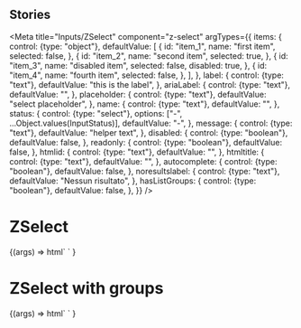 
## Stories

<Meta
  title="Inputs/ZSelect"
  component="z-select"
  argTypes={{
    items: {
      control: {type: "object"},
      defaultValue: [
        {
          id: "item_1",
          name: "first item",
          selected: false,
        },
        {
          id: "item_2",
          name: "second item",
          selected: true,
        },
        {
          id: "item_3",
          name: "disabled item",
          selected: false,
          disabled: true,
        },
        {
          id: "item_4",
          name: "fourth item",
          selected: false,
        },
      ],
    },
    label: {
      control: {type: "text"},
      defaultValue: "this is the label",
    },
    ariaLabel: {
      control: {type: "text"},
      defaultValue: "",
    },
    placeholder: {
      control: {type: "text"},
      defaultValue: "select placeholder",
    },
    name: {
      control: {type: "text"},
      defaultValue: "",
    },
    status: {
      control: {type: "select"},
      options: ["-", ...Object.values(InputStatus)],
      defaultValue: "-",
    },
    message: {
      control: {type: "text"},
      defaultValue: "helper text",
    },
    disabled: {
      control: {type: "boolean"},
      defaultValue: false,
    },
    readonly: {
      control: {type: "boolean"},
      defaultValue: false,
    },
    htmlid: {
      control: {type: "text"},
      defaultValue: "",
    },
    htmltitle: {
      control: {type: "text"},
      defaultValue: "",
    },
    autocomplete: {
      control: {type: "boolean"},
      defaultValue: false,
    },
    noresultslabel: {
      control: {type: "text"},
      defaultValue: "Nessun risultato",
    },
    hasListGroups: {
      control: {type: "boolean"},
      defaultValue: false,
    },
  }}
/>

# ZSelect

<Canvas>
  <Story name="z-select">
    {(args) =>
      html`
        <z-select
          items=${JSON.stringify(args.items)}
          label=${args.label}
          aria-label=${args.ariaLabel}
          placeholder=${args.placeholder}
          name=${args.name}
          status=${args.status}
          message=${args.message}
          autocomplete=${args.autocomplete}
          noresultslabel=${args.noresultslabel}
          disabled=${args.disabled}
          readonly=${args.readonly}
          htmlid=${args.htmlid}
          htmltitle=${args.htmltitle}
        ></z-select>
      `
    }
  </Story>
</Canvas>

# ZSelect with groups

<Canvas>
  <Story
    name="z-select with groups"
    args={{
      hasListGroups: true,
      items: [
        {
          title: "Gruppo 1",
          items: [
            {
              id: "item_1",
              name: "first item",
              selected: false,
            },
            {
              id: "item_2",
              name: "second item",
              selected: false,
            },
            {
              id: "item_3",
              name: "third item",
              selected: false,
            },
          ],
        },
        {
          title: "Gruppo 2",
          items: [
            {
              id: "item_4",
              name: "fourth item",
              selected: false,
            },
            {
              id: "item_5",
              name: "fifth item",
              selected: false,
            },
            {
              id: "item_6",
              name: "sixth item",
              selected: false,
            },
          ],
        },
      ],
    }}
  >
    {(args) =>
      html`
        <z-select
          items=${JSON.stringify(args.items)}
          label=${args.label}
          aria-label=${args.ariaLabel}
          placeholder=${args.placeholder}
          name=${args.name}
          status=${args.status}
          message=${args.message}
          autocomplete=${args.autocomplete}
          noresultslabel=${args.noresultslabel}
          disabled=${args.disabled}
          readonly=${args.readonly}
          htmlid=${args.htmlid}
          htmltitle=${args.htmltitle}
          has-list-groups=${args.hasListGroups}
        ></z-select>
      `
    }
  </Story>
</Canvas>

<ArgsTable of="z-select" />
